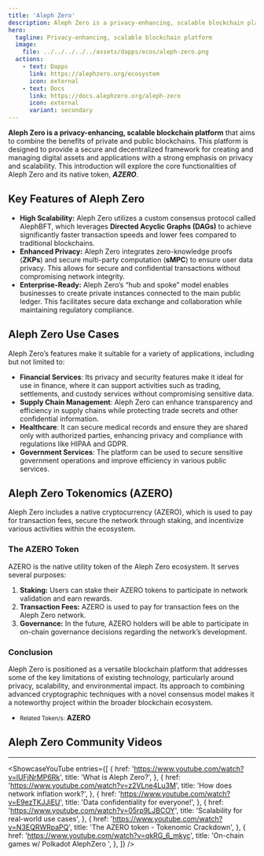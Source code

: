 ```yaml
---
title: 'Aleph Zero'
description: Aleph Zero is a privacy-enhancing, scalable blockchain platform that aims to combine the benefits of private and public blockchains
hero:
  tagline: Privacy-enhancing, scalable blockchain platform
  image: 
    file: ../../../../../assets/dapps/ecos/aleph-zero.png
  actions:
    - text: Dapps
      link: https://alephzero.org/ecosystem
      icon: external
    - text: Docs
      link: https://docs.alephzero.org/aleph-zero
      icon: external
      variant: secondary
---
```



**Aleph Zero is a privacy-enhancing, scalable blockchain platform** that aims to combine the benefits of private and public blockchains. This platform is designed to provide a secure and decentralized framework for creating and managing digital assets and applications with a strong emphasis on privacy and scalability. This introduction will explore the core functionalities of Aleph Zero and its native token, ***AZERO***.

## Key Features of Aleph Zero
- **High Scalability:** Aleph Zero utilizes a custom consensus protocol called AlephBFT, which leverages **Directed Acyclic Graphs (DAGs)** to achieve significantly faster transaction speeds and lower fees compared to traditional blockchains.
- **Enhanced Privacy:** Aleph Zero integrates zero-knowledge proofs (**ZKPs**) and secure multi-party computation (**sMPC**) to ensure user data privacy. This allows for secure and confidential transactions without compromising network integrity.
- **Enterprise-Ready:** Aleph Zero’s “hub and spoke” model enables businesses to create private instances connected to the main public ledger. This facilitates secure data exchange and collaboration while maintaining regulatory compliance.

## Aleph Zero Use Cases
Aleph Zero’s features make it suitable for a variety of applications, including but not limited to:
- **Financial Services**: Its privacy and security features make it ideal for use in finance, where it can support activities such as trading, settlements, and custody services without compromising sensitive data.
- **Supply Chain Management**: Aleph Zero can enhance transparency and efficiency in supply chains while protecting trade secrets and other confidential information.
- **Healthcare**: It can secure medical records and ensure they are shared only with authorized parties, enhancing privacy and compliance with regulations like HIPAA and GDPR.
- **Government Services**: The platform can be used to secure sensitive government operations and improve efficiency in various public services.

## Aleph Zero Tokenomics (AZERO)
Aleph Zero includes a native cryptocurrency (AZERO), which is used to pay for transaction fees, secure the network through staking, and incentivize various activities within the ecosystem.

### The AZERO Token
AZERO is the native utility token of the Aleph Zero ecosystem. It serves several purposes:
1. **Staking:** Users can stake their AZERO tokens to participate in network validation and earn rewards.
2. **Transaction Fees:** AZERO is used to pay for transaction fees on the Aleph Zero network.
3. **Governance:** In the future, AZERO holders will be able to participate in on-chain governance decisions regarding the network’s development.

### Conclusion
Aleph Zero is positioned as a versatile blockchain platform that addresses some of the key limitations of existing technology, particularly around privacy, scalability, and environmental impact. Its approach to combining advanced cryptographic techniques with a novel consensus model makes it a noteworthy project within the broader blockchain ecosystem.
- <small>Related Token/s:</small> **AZERO**

## Aleph Zero Community Videos
------------
<ShowcaseYouTube
  entries={[
        {
    href: 'https://www.youtube.com/watch?v=lUFjNrMP6Rk',
      title: 'What is Aleph Zero?',
    },
        {
    href: 'https://www.youtube.com/watch?v=z2VLne4Lu3M',
      title: 'How does network inflation work?',
    },
    {
    href: 'https://www.youtube.com/watch?v=E9ezTKJJiEU',
      title: 'Data confidentiality for everyone!',
    },
        {
    href: 'https://www.youtube.com/watch?v=05rp9LJBCOY',
      title: 'Scalability for real-world use cases',
    },
         {
    href: 'https://www.youtube.com/watch?v=N3EQRWRpaPQ',
      title: 'The AZERO token - Tokenomic Crackdown',
    },
            {
    href: 'https://www.youtube.com/watch?v=qkRG_6_mkyc',
      title: 'On-chain games w/ Polkadot AlephZero ',
    },
  ]} />